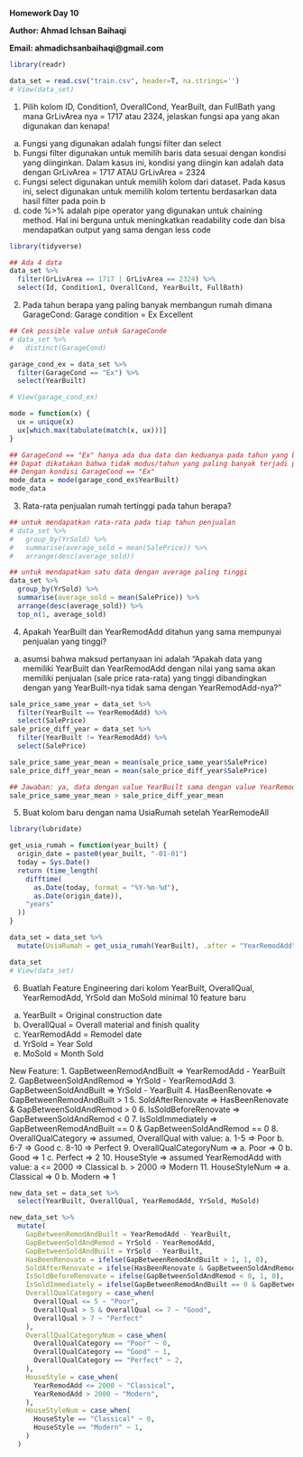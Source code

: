 **Homework Day 10**

**Author: Ahmad Ichsan Baihaqi**

**Email: ahmadichsanbaihaqi@gmail.com**

```r
library(readr)

data_set = read.csv("train.csv", header=T, na.strings='')
# View(data_set)
```

1. Pilih kolom ID, Condition1, OverallCond, YearBuilt, dan FullBath yang mana GrLivArea nya = 1717 atau 2324, jelaskan fungsi apa yang akan digunakan dan kenapa!
a. Fungsi yang digunakan adalah fungsi filter dan select
b. Fungsi filter digunakan untuk memilih baris data sesuai dengan kondisi yang diinginkan. Dalam kasus ini, kondisi yang diingin kan adalah data dengan GrLivArea = 1717 ATAU GrLivArea = 2324
c. Fungsi select digunakan untuk memilih kolom dari dataset. Pada kasus ini, select digunakan untuk memilih kolom tertentu berdasarkan data hasil filter pada poin b
d. code %>% adalah pipe operator yang digunakan untuk chaining method. Hal ini berguna untuk meningkatkan readability code dan bisa mendapatkan output yang sama dengan less code
```r
library(tidyverse)

## Ada 4 data
data_set %>% 
  filter(GrLivArea == 1717 | GrLivArea == 2324) %>%
  select(Id, Condition1, OverallCond, YearBuilt, FullBath)
```

2. Pada tahun berapa yang paling banyak membangun rumah dimana GarageCond: Garage condition = Ex Excellent
```r
## Cek possible value untuk GarageConde
# data_set %>% 
#   distinct(GarageCond)

garage_cond_ex = data_set %>% 
  filter(GarageCond == "Ex") %>% 
  select(YearBuilt)

# View(garage_cond_ex)

mode = function(x) {
  ux = unique(x)
  ux[which.max(tabulate(match(x, ux)))]
}

## GarageCond == "Ex" hanya ada dua data dan keduanya pada tahun yang berbeda
## Dapat dikatakan bahwa tidak modus/tahun yang paling banyak terjadi pembangunan rumah
## Dengan kondisi GarageCond == "Ex"
mode_data = mode(garage_cond_ex$YearBuilt)
mode_data
```

3. Rata-rata penjualan rumah tertinggi pada tahun berapa?
```r
## untuk mendapatkan rata-rata pada tiap tahun penjualan
# data_set %>%
#   group_by(YrSold) %>% 
#   summarise(average_sold = mean(SalePrice)) %>% 
#   arrange(desc(average_sold))

## untuk mendapatkan satu data dengan average paling tinggi
data_set %>%
  group_by(YrSold) %>% 
  summarise(average_sold = mean(SalePrice)) %>% 
  arrange(desc(average_sold)) %>% 
  top_n(1, average_sold)
```
4. Apakah YearBuilt dan YearRemodAdd ditahun yang sama mempunyai penjualan yang tinggi?
a. asumsi bahwa maksud pertanyaan ini adalah "Apakah data yang memiliki YearBuilt dan YearRemodAdd dengan nilai yang sama akan memiliki penjualan (sale price rata-rata) yang tinggi dibandingkan dengan yang YearBuilt-nya tidak sama dengan YearRemodAdd-nya?"
```r
sale_price_same_year = data_set %>% 
  filter(YearBuilt == YearRemodAdd) %>% 
  select(SalePrice)
sale_price_diff_year = data_set %>% 
  filter(YearBuilt != YearRemodAdd) %>% 
  select(SalePrice)

sale_price_same_year_mean = mean(sale_price_same_year$SalePrice)
sale_price_diff_year_mean = mean(sale_price_diff_year$SalePrice)

## Jawaban: ya, data dengan value YearBuilt sama dengan value YearRemodAdd memiliki rata-rata penjualan (sale price) yang lebih tinggi dibandingkan dengan rata-rata penjualan (sale price) data yang YearBuilt-nya berbeda dengan YearRemodAdd-nya
sale_price_same_year_mean > sale_price_diff_year_mean
```

5. Buat kolom baru dengan nama UsiaRumah setelah YearRemodeAll
```r
library(lubridate)

get_usia_rumah = function(year_built) {
  origin_date = paste0(year_built, "-01-01")
  today = Sys.Date()
  return (time_length(
    difftime(
      as.Date(today, format = "%Y-%m-%d"),
      as.Date(origin_date)),
    "years"
  ))
}

data_set = data_set %>% 
  mutate(UsiaRumah = get_usia_rumah(YearBuilt), .after = "YearRemodAdd")

data_set
# View(data_set)
```

6. Buatlah Feature Engineering dari kolom YearBuilt, OverallQual, YearRemodAdd, YrSold dan MoSold minimal 10 feature baru
a. YearBuilt = Original construction date
b. OverallQual = Overall material and finish quality
c. YearRemodAdd = Remodel date
d. YrSold = Year Sold
e. MoSold = Month Sold

New Feature:
1. GapBetweenRemodAndBuilt => YearRemodAdd - YearBuilt
2. GapBetweenSoldAndRemod => YrSold - YearRemodAdd
3. GapBetweenSoldAndBuilt => YrSold - YearBuilt
4. HasBeenRenovate => GapBetweenRemodAndBuilt > 1
5. SoldAfterRenovate => HasBeenRenovate & GapBetweenSoldAndRemod > 0
6. IsSoldBeforeRenovate => GapBetweenSoldAndRemod < 0
7. IsSoldImmediately => GapBetweenRemodAndBuilt == 0 & GapBetweenSoldAndRemod == 0
8. OverallQualCategory => assumed, OverallQual with value:
a. 1-5 => Poor
b. 6-7 => Good
c. 8-10 => Perfect
9. OverallQualCategoryNum =>
a. Poor => 0
b. Good => 1
c. Perfect => 2
10. HouseStyle => assumed YearRemodAdd with value:
a <= 2000 => Classical
b. > 2000 => Modern
11. HouseStyleNum =>
a. Classical => 0
b. Modern => 1
```r
new_data_set = data_set %>% 
  select(YearBuilt, OverallQual, YearRemodAdd, YrSold, MoSold)

new_data_set %>% 
  mutate(
    GapBetweenRemodAndBuilt = YearRemodAdd - YearBuilt,
    GapBetweenSoldAndRemod = YrSold - YearRemodAdd,
    GapBetweenSoldAndBuilt = YrSold - YearBuilt,
    HasBeenRenovate = ifelse(GapBetweenRemodAndBuilt > 1, 1, 0),
    SoldAfterRenovate = ifelse(HasBeenRenovate & GapBetweenSoldAndRemod > 0, 1, 0),
    IsSoldBeforeRenovate = ifelse(GapBetweenSoldAndRemod < 0, 1, 0),
    IsSoldImmediately = ifelse(GapBetweenRemodAndBuilt == 0 & GapBetweenSoldAndRemod == 0, 1, 0),
    OverallQualCategory = case_when(
      OverallQual <= 5 ~ "Poor",
      OverallQual > 5 & OverallQual <= 7 ~ "Good",
      OverallQual > 7 ~ "Perfect"
    ),
    OverallQualCategoryNum = case_when(
      OverallQualCategory == "Poor" ~ 0,
      OverallQualCategory == "Good" ~ 1,
      OverallQualCategory == "Perfect" ~ 2,
    ),
    HouseStyle = case_when(
      YearRemodAdd <= 2000 ~ "Classical",
      YearRemodAdd > 2000 ~ "Modern",
    ),
    HouseStyleNum = case_when(
      HouseStyle == "Classical" ~ 0,
      HouseStyle == "Modern" ~ 1,
    )
  )
```
















